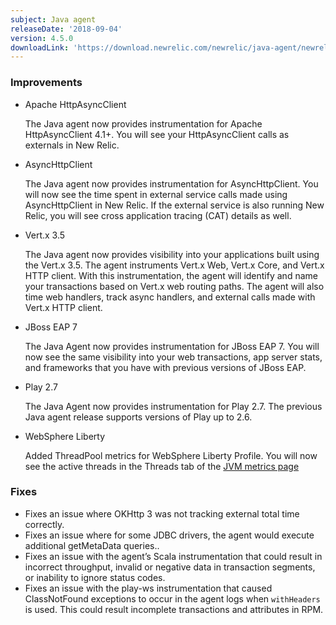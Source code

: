 ```yaml
---
subject: Java agent
releaseDate: '2018-09-04'
version: 4.5.0
downloadLink: 'https://download.newrelic.com/newrelic/java-agent/newrelic-agent/4.5.0/'
---
```


### Improvements

* Apache HttpAsyncClient

  The Java agent now provides instrumentation for Apache HttpAsyncClient 4.1+. You will see your HttpAsyncClient calls as externals in New Relic.
* AsyncHttpClient

  The Java agent now provides instrumentation for AsyncHttpClient. You will now see the time spent in external service calls made using AsyncHttpClient in New Relic. If the external service is also running New Relic, you will see cross application tracing (CAT) details as well.
* Vert.x 3.5

  The Java agent now provides visibility into your applications built using the Vert.x 3.5. The agent instruments Vert.x Web, Vert.x Core, and Vert.x HTTP client. With this instrumentation, the agent will identify and name your transactions based on Vert.x web routing paths. The agent will also time web handlers, track async handlers, and external calls made with Vert.x HTTP client.
* JBoss EAP 7

  The Java Agent now provides instrumentation for JBoss EAP 7. You will now see the same visibility into your web transactions, app server stats, and frameworks that you have with previous versions of JBoss EAP.
* Play 2.7

  The Java Agent now provides instrumentation for Play 2.7. The previous Java agent release supports versions of Play up to 2.6.
* WebSphere Liberty

  Added ThreadPool metrics for WebSphere Liberty Profile. You will now see the active threads in the Threads tab of the [JVM metrics page](https://docs.newrelic.com/docs/agents/java-agent/features/jvm-metrics-page)

### Fixes

* Fixes an issue where OKHttp 3 was not tracking external total time correctly.
* Fixes an issue where for some JDBC drivers, the agent would execute additional getMetaData queries..
* Fixes an issue with the agent’s Scala instrumentation that could result in incorrect throughput, invalid or negative data in transaction segments, or inability to ignore status codes.
* Fixes an issue with the play-ws instrumentation that caused ClassNotFound exceptions to occur in the agent logs when `withHeaders` is used. This could result incomplete transactions and attributes in RPM.
